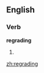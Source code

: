 ==English==

===Verb===
'''regrading'''

# {{third-person singular of|[[regrade]]}}

[[zh:regrading]]
